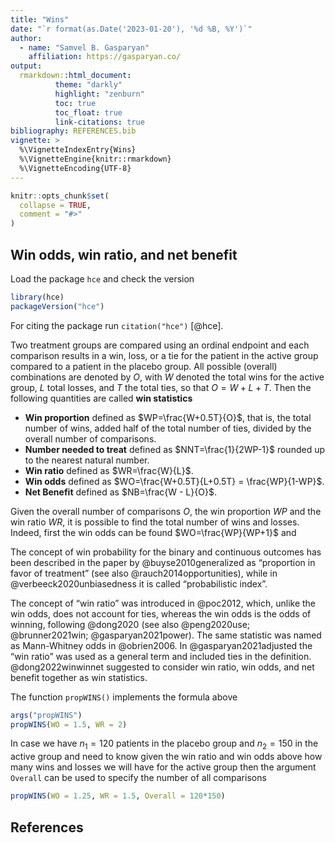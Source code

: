 ```yaml
---
title: "Wins"
date: "`r format(as.Date('2023-01-20'), '%d %B, %Y')`"
author:
  - name: "Samvel B. Gasparyan"
    affiliation: https://gasparyan.co/
output:
  rmarkdown::html_document:
          theme: "darkly"
          highlight: "zenburn"
          toc: true
          toc_float: true
          link-citations: true 
bibliography: REFERENCES.bib
vignette: >
  %\VignetteIndexEntry{Wins}
  %\VignetteEngine{knitr::rmarkdown}
  %\VignetteEncoding{UTF-8}
---
```


```r
knitr::opts_chunk$set(
  collapse = TRUE,
  comment = "#>"
)
```

## Win odds, win ratio, and net benefit

Load the package `hce` and check the version

```r
library(hce)
packageVersion("hce")
```


For citing the package run `citation("hce")` [@hce].

Two treatment groups are compared using an ordinal endpoint and each comparison results in a win, loss, or a tie for the patient in the active group compared to a patient in the placebo group. All possible (overall) combinations are denoted by $O$, with $W$ denoted the total wins for the active group, $L$ total losses, and $T$ the total ties, so that $O=W+L+T.$ Then the following quantities are called **win statistics**

- **Win proportion** defined as $WP=\frac{W+0.5T}{O}$, that is, the total number of wins, added half of the total number of ties, divided by the overall number of comparisons.
- **Number needed to treat** defined as $NNT=\frac{1}{2WP-1}$ rounded up to the nearest natural number.
- **Win ratio** defined as $WR=\frac{W}{L}$.
- **Win odds** defined as $WO=\frac{W+0.5T}{L+0.5T} = \frac{WP}{1-WP}$.
- **Net Benefit** defined as $NB=\frac{W - L}{O}$.

Given the overall number of comparisons $O,$ the win proportion $WP$ and the win ratio $WR$, it is possible to find the total number of wins and losses. Indeed, first the win odds can be found $WO=\frac{WP}{WP+1}$ and

\begin{align*}
&L = O*\frac{2WP-1}{WR-1},\nonumber\\
&W = WR*L = WR*O*\frac{2WP-1}{WR-1},\nonumber\\
&T=O-W-L = O*\left[1 - (WR+1)\frac{2WP-1}{WR-1}\right].
\end{align*}


The concept of win probability for the binary and continuous outcomes has been described in the paper by @buyse2010generalized as "proportion in favor of treatment" (see also @rauch2014opportunities), while in @verbeeck2020unbiasedness it is called "probabilistic index".

The concept of "win ratio" was introduced in @poc2012, which, unlike the win odds, does not account for ties, whereas the win odds is the odds of winning, following @dong2020 (see also @peng2020use; @brunner2021win; @gasparyan2021power). The same statistic was named as Mann-Whitney odds in @obrien2006. In @gasparyan2021adjusted the "win ratio" was used as a general term and included ties in the definition. @dong2022winwinnet suggested to consider win ratio, win odds, and net benefit together as win statistics.

The function `propWINS()` implements the formula above

```r
args("propWINS")
propWINS(WO = 1.5, WR = 2)
```

In case we have $n_1=120$ patients in the placebo group and $n_2=150$ in the active group and need to know given the win ratio and win odds above how many wins and losses we will have for the active group then the argument `Overall` can be used to specify the number of all comparisons

```r
propWINS(WO = 1.25, WR = 1.5, Overall = 120*150)
```


## References

